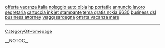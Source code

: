 <a href= http://offerta-vacanza-italia.ghiacc1o.info >offerta vacanza italia</a>   <a href= http://noleggio-auto-olbia.d0mestic0.info >noleggio auto olbia</a>   <a href= http://hp-portatile.d0mest1co.info >hp portatile</a>   <a href= http://annuncio-lavoro-segretaria.d0mest1co.info >annuncio lavoro segretaria</a>   <a href= http://cartuccia-ink-jet-stampante.ghiaccio.info >cartuccia ink jet stampante</a>   <a href= http://tema-gratis-nokia-6630.domest1co.info >tema gratis nokia 6630</a>   <a href= http://business-dsl.eccel1ente.info >business dsl</a>   <a href= http://business-attorney.eccel1ente.info >business attorney</a>   <a href= http://viaggi-sardegna.ghiacc1o.info >viaggi sardegna</a>   <a href= http://offerta-vacanza-mare.domest1c0.info >offerta vacanza mare</a>
----
[[CategoryGitHomepage]]

__NOTOC__